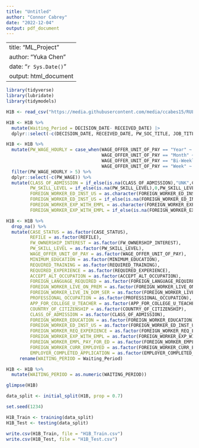 ---
title: "Untitled"
author: "Connor Cabrey"
date: "2022-12-04"
output: pdf_document
---
---
title: "ML_Project"
author: "Yuka Chen"
date: "`r Sys.Date()`"
output: html_document
---

```{r}
library(tidyverse)
library(lubridate)
library(tidymodels)

H1B <- read_csv("https://media.githubusercontent.com/media/ccabes15/RUL_Project_ML/main/H1B_PERM_DISCLOSURE_DATA/H1B_Initial_Tidy.csv")

H1B <- H1B %>% 
  mutate(Waiting_Period = DECISION_DATE- RECEIVED_DATE) |> 
  dplyr::select(-c(DECISION_DATE, RECEIVED_DATE, PW_SOC_TITLE, JOB_TITLE, EMPLOYER_NAME, EMPLOYER_CITY, EMPLOYER_STATE_PROVINCE, wAGE_OFFER_AVG, WORKSITE_CITY, WORKSITE_STATE, JOB_TITLE, ACCEPT_FOREIGN_EDUCATION, FOREIGN_WORKER_BIRTH_COUNTRY, FOREIGN_WORKER_INFO_MAJOR, FOREIGN_WORKER_YRS_ED_COMP, FOREIGN_WORKER_ED_INST_COUNTRY, FOREIGN_WORKER_ALT_ED_EXP, FOREIGN_WORKER_ALT_OCC_EXP, OFFERED_TO_APPL_FOREIGN_WORKER))

H1B <- H1B %>% 
  mutate(PW_WAGE_HOURLY = case_when(WAGE_OFFER_UNIT_OF_PAY == "Year" ~ PW_WAGE/2080,
                                    WAGE_OFFER_UNIT_OF_PAY == "Month" ~ PW_WAGE/160,
                                    WAGE_OFFER_UNIT_OF_PAY == "Bi-Weekly" ~ PW_WAGE/80,
                                    WAGE_OFFER_UNIT_OF_PAY == "Week" ~ PW_WAGE/40)) %>% 
  filter(PW_WAGE_HOURLY > 5) %>% 
  dplyr::select(-c(PW_WAGE)) %>% 
  mutate(CLASS_OF_ADMISSION = if_else(is.na(CLASS_OF_ADMISSION),"UNK",CLASS_OF_ADMISSION),
         PW_SKILL_LEVEL = if_else(is.na(PW_SKILL_LEVEL),0,PW_SKILL_LEVEL),
         FOREIGN_WORKER_ED_INST_US = as.character(FOREIGN_WORKER_ED_INST_US),
         FOREIGN_WORKER_ED_INST_US = if_else(is.na(FOREIGN_WORKER_ED_INST_US), "UNK", FOREIGN_WORKER_ED_INST_US),
         FOREIGN_WORKER_EXP_WITH_EMPL = as.character(FOREIGN_WORKER_EXP_WITH_EMPL),
         FOREIGN_WORKER_EXP_WITH_EMPL = if_else(is.na(FOREIGN_WORKER_EXP_WITH_EMPL), "UNK", FOREIGN_WORKER_EXP_WITH_EMPL))

H1B <- H1B %>% 
  drop_na() %>% 
  mutate(CASE_STATUS = as.factor(CASE_STATUS),
         REFILE = as.factor(REFILE),
         FW_OWNERSHIP_INTEREST = as.factor(FW_OWNERSHIP_INTEREST),
         PW_SKILL_LEVEL = as.factor(PW_SKILL_LEVEL),
         WAGE_OFFER_UNIT_OF_PAY = as.factor(WAGE_OFFER_UNIT_OF_PAY),
         MINIMUM_EDUCATION = as.factor(MINIMUM_EDUCATION),
         REQUIRED_TRAINING = as.factor(REQUIRED_TRAINING),
         REQUIRED_EXPERIENCE = as.factor(REQUIRED_EXPERIENCE),
         ACCEPT_ALT_OCCUPATION = as.factor(ACCEPT_ALT_OCCUPATION),
         FOREIGN_LANGUAGE_REQUIRED = as.factor(FOREIGN_LANGUAGE_REQUIRED),
         FOREIGN_WORKER_LIVE_ON_PREM = as.factor(FOREIGN_WORKER_LIVE_ON_PREM),
         FOREIGN_WORKER_LIVE_IN_DOM_SER = as.factor(FOREIGN_WORKER_LIVE_IN_DOM_SER),
         PROFESSIONAL_OCCUPATION = as.factor(PROFESSIONAL_OCCUPATION),
         APP_FOR_COLLEGE_U_TEACHER = as.factor(APP_FOR_COLLEGE_U_TEACHER),
         COUNTRY_OF_CITIZENSHIP = as.factor(COUNTRY_OF_CITIZENSHIP),
         CLASS_OF_ADMISSION = as.factor(CLASS_OF_ADMISSION),
         FOREIGN_WORKER_EDUCATION = as.factor(FOREIGN_WORKER_EDUCATION),
         FOREIGN_WORKER_ED_INST_US = as.factor(FOREIGN_WORKER_ED_INST_US),
         FOREIGN_WORKER_REQ_EXPERIENCE = as.factor(FOREIGN_WORKER_REQ_EXPERIENCE),
         FOREIGN_WORKER_EXP_WITH_EMPL = as.factor(FOREIGN_WORKER_EXP_WITH_EMPL),
         FOREIGN_WORKER_EMPL_PAY_FOR_ED = as.factor(FOREIGN_WORKER_EMPL_PAY_FOR_ED),
         FOREIGN_WORKER_CURR_EMPLOYED = as.factor(FOREIGN_WORKER_CURR_EMPLOYED),
         EMPLOYER_COMPLETED_APPLICATION = as.factor(EMPLOYER_COMPLETED_APPLICATION)) %>% 
     rename(WAITING_PERIOD = Waiting_Period)

H1B <- H1B %>% 
  mutate(WAITING_PERIOD = as.numeric(WAITING_PERIOD))

glimpse(H1B)

```

```{r}

data_split <- initial_split(H1B, prop = 0.7)

set.seed(1234)

H1B_Train <- training(data_split)
H1B_Test <- testing(data_split)

write.csv(H1B_Train, file = "H1B_Train.csv")
write.csv(H1B_Test, file = "H1B_Test.csv")
```



